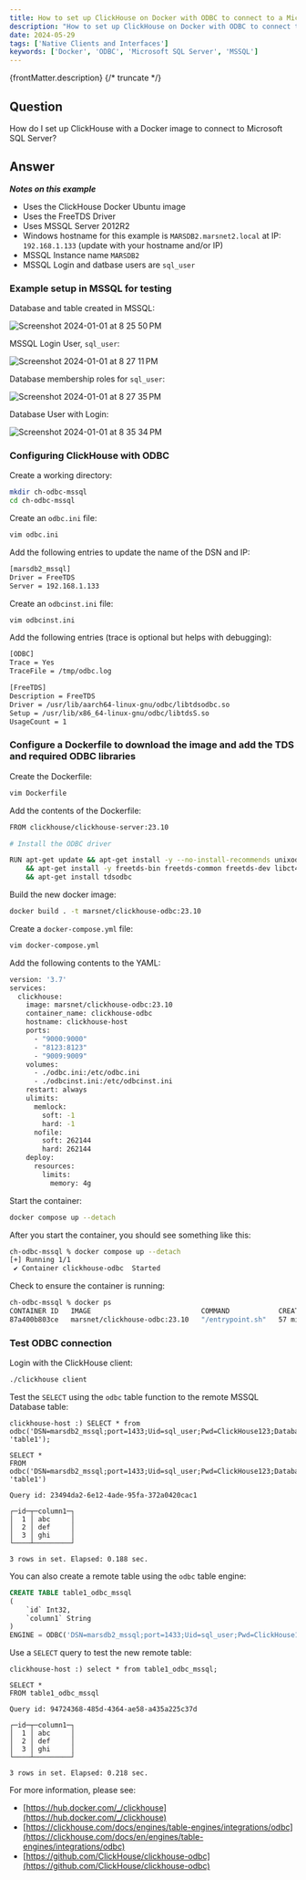 ```yaml
---
title: How to set up ClickHouse on Docker with ODBC to connect to a Microsoft SQL Server (MSSQL) database
description: "How to set up ClickHouse on Docker with ODBC to connect to a Microsoft SQL Server (MSSQL) database"
date: 2024-05-29
tags: ['Native Clients and Interfaces']
keywords: ['Docker', 'ODBC', 'Microsoft SQL Server', 'MSSQL']
---
```


{frontMatter.description}
{/* truncate */}

## Question

How do I set up ClickHouse with a Docker image to connect to Microsoft SQL Server?

## Answer

***Notes on this example***
- Uses the ClickHouse Docker Ubuntu image
- Uses the FreeTDS Driver
- Uses MSSQL Server 2012R2
- Windows hostname for this example is `MARSDB2.marsnet2.local` at IP: `192.168.1.133` (update with your hostname and/or IP)
- MSSQL Instance name `MARSDB2`
- MSSQL Login and datbase users are `sql_user`

### Example setup in MSSQL for testing ###

Database and table created in MSSQL:  

![Screenshot 2024-01-01 at 8 25 50 PM](./images/ikb273/c8a5492f-5910-4454-bfbc-5c6ceda15ccd.png)  

MSSQL Login User, `sql_user`:  

![Screenshot 2024-01-01 at 8 27 11 PM](./images/ikb273/568f1143-475e-422f-a26a-2c23ac324771.png)  

Database membership roles for `sql_user`:

![Screenshot 2024-01-01 at 8 27 35 PM](./images/ikb273/63992978-7078-4985-b661-a3c095099ea7.png)  

Database User with Login:  

![Screenshot 2024-01-01 at 8 35 34 PM](./images/ikb273/15a407ca-53c1-45b1-9beb-ddd8eedde64a.png)  

### Configuring ClickHouse with ODBC

Create a working directory:
  
```sh
mkdir ch-odbc-mssql
cd ch-odbc-mssql
```

Create an `odbc.ini` file:

```sh
vim odbc.ini
```

Add the following entries to update the name of the DSN and IP:

```sh
[marsdb2_mssql]
Driver = FreeTDS
Server = 192.168.1.133
```

Create an `odbcinst.ini` file:

```sh
vim odbcinst.ini
```

Add the following entries (trace is optional but helps with debugging):

```sh
[ODBC]
Trace = Yes
TraceFile = /tmp/odbc.log

[FreeTDS]
Description = FreeTDS
Driver = /usr/lib/aarch64-linux-gnu/odbc/libtdsodbc.so
Setup = /usr/lib/x86_64-linux-gnu/odbc/libtdsS.so
UsageCount = 1
```

### Configure a Dockerfile to download the image and add the TDS and required ODBC libraries

Create the Dockerfile:

```sh
vim Dockerfile
```

Add the contents of the Dockerfile:

```sh
FROM clickhouse/clickhouse-server:23.10

# Install the ODBC driver

RUN apt-get update && apt-get install -y --no-install-recommends unixodbc \
    && apt-get install -y freetds-bin freetds-common freetds-dev libct4 libsybdb5 \
	&& apt-get install tdsodbc
```

Build the new docker image:

```sh
docker build . -t marsnet/clickhouse-odbc:23.10
```

Create a `docker-compose.yml` file:

```sh
vim docker-compose.yml
```

Add the following contents to the YAML:

```sh
version: '3.7'
services:
  clickhouse:
    image: marsnet/clickhouse-odbc:23.10
    container_name: clickhouse-odbc
    hostname: clickhouse-host
    ports:
      - "9000:9000"
      - "8123:8123"
      - "9009:9009"
    volumes:
      - ./odbc.ini:/etc/odbc.ini
      - ./odbcinst.ini:/etc/odbcinst.ini
    restart: always
    ulimits:
      memlock:
        soft: -1
        hard: -1
      nofile:
        soft: 262144
        hard: 262144
    deploy:
      resources:
        limits:
          memory: 4g
```

Start the container:

```sh
docker compose up --detach
```

After you start the container, you should see something like this:

```sh
ch-odbc-mssql % docker compose up --detach
[+] Running 1/1
 ✔ Container clickhouse-odbc  Started
```

Check to ensure the container is running:

```sh
ch-odbc-mssql % docker ps
CONTAINER ID   IMAGE                           COMMAND            CREATED          STATUS              PORTS                                                                    NAMES
87a400b803ce   marsnet/clickhouse-odbc:23.10   "/entrypoint.sh"   57 minutes ago   Up About a minute   0.0.0.0:8123->8123/tcp, 0.0.0.0:9000->9000/tcp, 0.0.0.0:9009->9009/tcp   clickhouse-odbc
```

### Test ODBC connection

Login with the ClickHouse client:

```sh
./clickhouse client
```

Test the `SELECT` using the `odbc` table function to the remote MSSQL Database table:

```
clickhouse-host :) SELECT * from odbc('DSN=marsdb2_mssql;port=1433;Uid=sql_user;Pwd=ClickHouse123;Database=db1', 'table1');

SELECT *
FROM odbc('DSN=marsdb2_mssql;port=1433;Uid=sql_user;Pwd=ClickHouse123;Database=db1', 'table1')

Query id: 23494da2-6e12-4ade-95fa-372a0420cac1

┌─id─┬─column1─┐
│  1 │ abc     │
│  2 │ def     │
│  3 │ ghi     │
└────┴─────────┘

3 rows in set. Elapsed: 0.188 sec. 
```

You can also create a remote table using the `odbc` table engine:

```sql
CREATE TABLE table1_odbc_mssql
(
    `id` Int32,
    `column1` String
)
ENGINE = ODBC('DSN=marsdb2_mssql;port=1433;Uid=sql_user;Pwd=ClickHouse123;Database=db1', 'dbo', 'table1')
```

Use a `SELECT` query to test the new remote table:

```
clickhouse-host :) select * from table1_odbc_mssql;

SELECT *
FROM table1_odbc_mssql

Query id: 94724368-485d-4364-ae58-a435a225c37d

┌─id─┬─column1─┐
│  1 │ abc     │
│  2 │ def     │
│  3 │ ghi     │
└────┴─────────┘

3 rows in set. Elapsed: 0.218 sec. 
```

For more information, please see:  
- [https://hub.docker.com/_/clickhouse](https://hub.docker.com/_/clickhouse)
- [https://clickhouse.com/docs/engines/table-engines/integrations/odbc](https://clickhouse.com/docs/en/engines/table-engines/integrations/odbc)
- [https://github.com/ClickHouse/clickhouse-odbc](https://github.com/ClickHouse/clickhouse-odbc)
